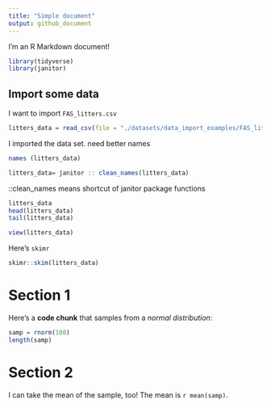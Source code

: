 ```yaml
---
title: "Simple document"
output: github_document
---
```


I'm an R Markdown document! 



```r
library(tidyverse)
library(janitor)
```
## Import some data

I want to import `FAS_litters.csv`

```r
litters_data = read_csv(file = "./datasets/data_import_examples/FAS_litters.csv")
```

I imported the data set. need better names

```r
names (litters_data)

litters_data= janitor :: clean_names(litters_data)
```
::clean_names means shortcut of janitor package functions

```r
litters_data
head(litters_data)
tail(litters_data)
```
```r
view(litters_data)
```

Here's `skimr`

```r
skimr::skim(litters_data)
```


# Section 1

Here's a **code chunk** that samples from 
a _normal distribution_:

```r
samp = rnorm(100)
length(samp)
```

# Section 2

I can take the mean of the sample, too!
The mean is `r mean(samp)`.